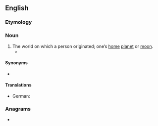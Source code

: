 ==English==

===Etymology===
{{compound|home|world|lang=en}}

===Noun===
{{en-noun}}

# The world on which a person originated; one’s [[home]] [[planet]] or [[moon]].
#* {{quote-book|year=1839|author=Henry Ellison|title=Madmoments|page=229|passage=But Woman's heart within itself lives more, / And in her '''Homeworld''' she can happy be, / Loving and lov'd: from Nature's founts her Lore / Instinctive flows, she drinks it fresh and free}}

====Synonyms====
* {{l|en|home planet}}

====Translations====
{{trans-top}}
* German: {{t|de|Heimatwelt|f}}
{{trans-mid}}
{{trans-bottom}}

===Anagrams===
* {{anagrams|en|a=dehlmoorw|wormholed}}